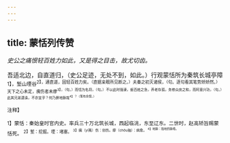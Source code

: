 ```yaml
---
---
---
```

title: 蒙恬列传赞
---



*史公之痛恨轻百姓力如此，又是得之目击，故尤切齿。*

吾适北边，自直道归，（史公足迹，无处不到，如此。）行观蒙恬所为秦筑长城亭障<sup>1】，堑山堙谷<sup>2】，通直道，固轻百姓力矣。（直据亲眼所见断之。）夫秦之初灭诸侯，（句。逐句看其笔势矫矫然。）天下之心未定，痍伤者未瘳<sup>3】，（句。）而恬为名将，（句。）不以此时强谏，振百姓之急，养老存孤，务修众庶之和，而阿意兴功，（句。）此其兄弟遇诛，不亦宜乎？何乃罪地脉哉<sup>4】？（笔有余恨。）

<sup>注释】

<sup>1】蒙恬：秦始皇时官内史。率兵三十万北筑长城，西起临洮，东至辽东。二世时，赵高矫旨赐蒙恬死。
<sup>2】堑：挖掘。堙：堵塞。
<sup>3】痍（yí夷）伤：创伤。瘳（chōu抽）：病愈。
<sup>4】地脉：指地的脉络。